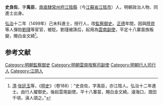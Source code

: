 '''史良佐'''，字'''禹臣'''，[[南直隸|南直隸]][[常州府|常州府]][[江陰縣|江陰縣]]（今[[江蘇省|江蘇省]][[江陰市|江陰市]]）人，明朝政治人物、同進士出身。

[[弘治_(明朝)|弘治]]十二年（1499年）己未科進士，授行人，改[[監察御史|監察御史]]。[[正德_(明朝)|正德]]年間，因與[[陸崑|陸崑]]等人彈劾[[劉瑾|劉瑾]]等宦官，被貶。劉瑾被誅后，起用為[[雲南|雲南]][[副使|副使]]，平定十八寨苗族叛變，賜白金文綺<ref>[[清|清]]·[[张廷玉|张廷玉]]等，《[[明史|明史]]》（卷188）：“史良佐，字禹臣，亦江陰人。弘治十二年進士。由行人擢御史。後起雲南副使。平十八寨苗，賜白金文綺。濬海口，溉田千頃，滇人頌之。”</ref>。

==参考文献==
{{reflist}}

{{明朝人物小作品}}
{{弘治十二年己未科殿試金榜}}
{{DEFAULTSORT:Shi史}}
[[Category:明朝監察御史|Category:明朝監察御史]]
[[Category:明朝雲南按察司副使|Category:明朝雲南按察司副使]]
[[Category:明朝行人司行人|Category:明朝行人司行人]]
[[Category:江阴人|Category:江阴人]]